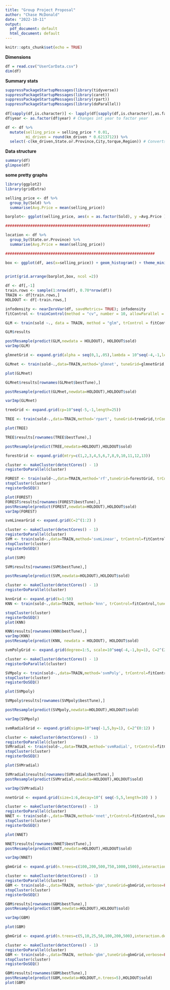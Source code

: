```yaml
---
title: "Group Project Proposal"
author: "Chase McDonald"
date: "2022-10-11"
output:
  pdf_document: default
  html_document: default
---
```


```r
knitr::opts_chunk$set(echo = TRUE)
```

**Dimensions**
```r
df = read.csv("UserCarData.csv")
dim(df)
```
**Summary stats**
```r
suppressPackageStartupMessages(library(tidyverse))
suppressPackageStartupMessages(library(caret))
suppressPackageStartupMessages(library(rpart))
suppressPackageStartupMessages(library(doParallel))
        
df[sapply(df,is.character)] <- lapply(df[sapply(df,is.character)],as.factor) # Changes all character types to factors for each column
df$year <- as.factor(df$year) # Changes int year to factor year

df <- df %>%
  mutate(selling_price = selling_price * 0.01,
         mi_driven = round(km_driven * 0.6213712)) %>%
  select(-c(km_driven,State.or.Province,City,torque,Region)) # Converts Rubies to Dollars, Converts Km to Miles, and removes the Km column, State or Province, City, Torque, and Region due to zero variance (Can be added back later)
```
**Data structure**

```r
summary(df)
glimpse(df)
```
**some pretty graphs**

```r
library(ggplot2)
library(gridExtra)

selling_price <- df %>% 
  group_by(Sold) %>% 
  summarise(Avg.Price = mean(selling_price))

barplot<- ggplot(selling_price, aes(x = as.factor(Sold), y =Avg.Price )) + geom_bar(stat = 'identity') + theme_minimal() + labs(title = 'Price of sold vs. not sold cars', x= 'Not sold (0) vs. Sold (1)' )

###############################################################3

location <- df %>% 
  group_by(State.or.Province) %>% 
  summarise(Avg.Price = mean(selling_price))  

##################################################################

box <- ggplot(df, aes(x=selling_price)) + geom_histogram() + theme_minimal() + labs(title = 'The distribution of selling prices')
  

print(grid.arrange(barplot,box, ncol =2))
```


```r
df <- df[,-1]
train.rows <- sample(1:nrow(df), 0.70*nrow(df))
TRAIN <- df[train.rows,]
HOLDOUT <- df[-train.rows,]

infodensity <- nearZeroVar(df, saveMetrics= TRUE); infodensity
fitControl <- trainControl(method = "cv", number = 10, allowParallel = TRUE)
```

```r
GLM <- train(sold ~., data = TRAIN, method = "glm", trControl = fitControl, preProc = c("center","scale"))

GLM$results

postResample(predict(GLM,newdata = HOLDOUT), HOLDOUT$sold)
varImp(GLM)
```

```r
glmnetGrid <- expand.grid(alpha = seq(0,1,.05),lambda = 10^seq(-4,-1,length=10))

GLMnet <- train(sold~.,data=TRAIN,method='glmnet', tuneGrid=glmnetGrid, trControl=fitControl, preProc = c("center", "scale"))

plot(GLMnet)

GLMnet$results[rownames(GLMnet$bestTune),]

postResample(predict(GLMnet,newdata=HOLDOUT),HOLDOUT$sold)

varImp(GLMnet)
```

```r
treeGrid <- expand.grid(cp=10^seq(-5,-1,length=25))

TREE <- train(sold~.,data=TRAIN,method='rpart', tuneGrid=treeGrid,trControl=fitControl, preProc = c("center", "scale"))

plot(TREE) 

TREE$results[rownames(TREE$bestTune),] 

postResample(predict(TREE,newdata=HOLDOUT),HOLDOUT$sold)
```

```r
forestGrid <- expand.grid(mtry=c(1,2,3,4,5,6,7,8,9,10,11,12,13)) 

cluster <- makeCluster(detectCores() - 1)
registerDoParallel(cluster) 

FOREST <- train(sold~.,data=TRAIN,method='rf',tuneGrid=forestGrid, trControl=fitControl, preProc = c("center", "scale"))
stopCluster(cluster) 
registerDoSEQ() 

plot(FOREST) 
FOREST$results[rownames(FOREST$bestTune),]
postResample(predict(FOREST,newdata=HOLDOUT),HOLDOUT$sold)
varImp(FOREST)
```

```r
svmLinearGrid <- expand.grid(C=2^(1:2) )

cluster <- makeCluster(detectCores() - 1)
registerDoParallel(cluster) 
SVM <- train(sold~.,data=TRAIN,method='svmLinear', trControl=fitControl,tuneGrid = svmLinearGrid, preProc = c("center", "scale"))
stopCluster(cluster) 
registerDoSEQ() 

plot(SVM) 

SVM$results[rownames(SVM$bestTune),] 

postResample(predict(SVM,newdata=HOLDOUT),HOLDOUT$sold)
```

```r
cluster <- makeCluster(detectCores() - 1)
registerDoParallel(cluster) 

knnGrid <- expand.grid(k=1:50)
KNN <- train(sold~.,data=TRAIN, method='knn', trControl=fitControl,tuneGrid=knnGrid,preProc = c("center", "scale"))

stopCluster(cluster) 
registerDoSEQ() 
plot(KNN)

KNN$results[rownames(KNN$bestTune),]
varImp(KNN)
postResample(predict(KNN, newdata = HOLDOUT), HOLDOUT$sold)
```

```r
svmPolyGrid <- expand.grid(degree=1:5, scale=10^seq(-4,-1,by=1), C=2^(2:5) )

cluster <- makeCluster(detectCores() - 1) 
registerDoParallel(cluster) 

SVMpoly <- train(sold~.,data=TRAIN,method='svmPoly', trControl=fitControl,tuneGrid = svmPolyGrid,preProc = c("center", "scale"))
stopCluster(cluster) 
registerDoSEQ() 

plot(SVMpoly) 

SVMpoly$results[rownames(SVMpoly$bestTune),]

postResample(predict(SVMpoly,newdata=HOLDOUT),HOLDOUT$sold)

varImp(SVMpoly)
```

```r
svmRadialGrid <- expand.grid(sigma=10^seq(-1,5,by=1), C=2^(0:12) )

cluster <- makeCluster(detectCores() - 1) 
registerDoParallel(cluster) 
SVMradial <- train(sold~.,data=TRAIN,method='svmRadial', trControl=fitControl, tuneGrid = svmRadialGrid, preProc = c("center", "scale"))
stopCluster(cluster) 
registerDoSEQ() 

plot(SVMradial) 

SVMradial$results[rownames(SVMradial$bestTune),]
postResample(predict(SVMradial,newdata=HOLDOUT),HOLDOUT$sold)

varImp(SVMradial)

```

```r
nnetGrid <- expand.grid(size=1:6,decay=10^( seq(-5,5,length=10) ) )

cluster <- makeCluster(detectCores() - 1) 
registerDoParallel(cluster) 
NNET <- train(sold~.,data=TRAIN,method='nnet',trControl=fitControl,tuneGrid=nnetGrid, trace=FALSE,linout=FALSE,preProc = c("center", "scale"))
stopCluster(cluster) 
registerDoSEQ() 

plot(NNET)

NNET$results[rownames(NNET$bestTune),] 
postResample(predict(NNET,newdata=HOLDOUT),HOLDOUT$sold) 

varImp(NNET)

```

```r
gbmGrid <- expand.grid(n.trees=c(100,200,500,750,1000,1500),interaction.depth=1:15,shrinkage=c(.01,.001),n.minobsinnode=1:10)

cluster <- makeCluster(detectCores() - 1)
registerDoParallel(cluster) 
GBM <- train(sold~.,data=TRAIN, method='gbm',tuneGrid=gbmGrid,verbose=FALSE, trControl=fitControl, preProc = c("center", "scale"))
stopCluster(cluster) 
registerDoSEQ()

GBM$results[rownames(GBM$bestTune),] 
postResample(predict(GBM,newdata=HOLDOUT),HOLDOUT$sold) 

varImp(GBM)

plot(GBM) 
```

```r
gbmGrid <- expand.grid(n.trees=c(5,10,25,50,100,200,500),interaction.depth=1:10,shrinkage=c(.01,.001,0001),n.minobsinnode=c(1:10))

cluster <- makeCluster(detectCores() - 1) 
registerDoParallel(cluster) 
GBM <- train(sold~.,data=TRAIN, method='gbm',tuneGrid=gbmGrid,verbose=FALSE,trControl=fitControl, preProc = c("center", "scale"))
stopCluster(cluster) 
registerDoSEQ()

GBM$results[rownames(GBM$bestTune),]
postResample(predict(GBM,newdata=HOLDOUT,n.trees=5),HOLDOUT$sold)
plot(GBM) 
```

